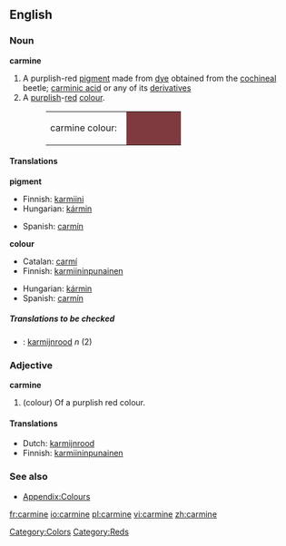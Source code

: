 ==English==

===Noun===
'''carmine'''
#A purplish-red [[pigment]] made from [[dye]] obtained from the [[cochineal]] beetle; [[carminic acid]] or any of its [[derivative]]s
#A [[purplish]]-[[red]] [[colour]].
#:<table><tr><td>carmine colour: &nbsp;</td><td bgcolor="#7F3A3F" width="80">&nbsp; </td></tr></table>

====Translations====
'''pigment'''
{{top}}
*Finnish: [[karmiini]]
*Hungarian: [[kármin]]
{{mid}}
*Spanish: [[carmín]]
{{bottom}}

'''colour'''
{{top}}
*Catalan: [[carmí]]
*Finnish: [[karmiininpunainen]]
{{mid}}
*Hungarian: [[kármin]]
*Spanish: [[carmín]]
{{bottom}}

=====Translations to be checked=====
{{checktrans}}
<!--Remove this section once all of the translations below have been moved into the tables above.-->

*{{ttbc|Dutch}}: [[karmijnrood]] ''n'' (2)

===Adjective===
'''carmine'''
#(colour) Of a purplish red colour.

====Translations====
*Dutch: [[karmijnrood]]
*Finnish: [[karmiininpunainen]]

===See also===
*[[Wiktionary_Appendix:Colours|Appendix:Colours]]

[[Category:Colors]]
[[Category:Reds]]

[[fr:carmine]]
[[io:carmine]]
[[pl:carmine]]
[[vi:carmine]]
[[zh:carmine]]